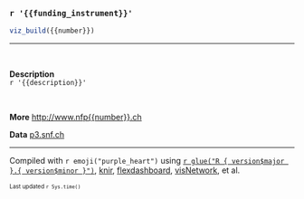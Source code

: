 
### `r '{{funding_instrument}}'`

```r
viz_build({{number}})
```

***

<br/>  

**Description**  
`r '{{description}}'`  

<br/>  

**More**  [http://www.nfp{{number}}.ch](http://www.nfp{{number}}.ch/en){target='_blank' rel='noopener noreferrer'}  

**Data**  [p3.snf.ch](http://p3.snf.ch/Pages/DataAndDocumentation.aspx){target='_blank' rel='noopener noreferrer'}  

<hr/>

Compiled with `r emoji("purple_heart")` using [`r glue("R { version$major }.{ version$minor }")`](https://cran.r-project.org/){target='_blank' rel='noopener noreferrer'}, [knir](https://yihui.name/knitr/){target='_blank' rel='noopener noreferrer'}, [flexdashboard](https://github.com/rstudio/flexdashboard){target='_blank' rel='noopener noreferrer'}, [visNetwork](https://datastorm-open.github.io/visNetwork/){target='_blank' rel='noopener noreferrer'}, et al.

<font size='1'>Last updated  `r Sys.time()`  </font>
